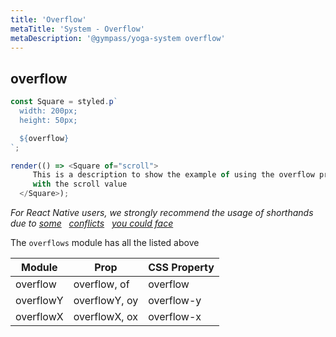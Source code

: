 ```yaml
---
title: 'Overflow'
metaTitle: 'System - Overflow'
metaDescription: '@gympass/yoga-system overflow'
---
```


## overflow

```javascript state
const Square = styled.p`
  width: 200px;
  height: 50px;

  ${overflow}
`;

render(() => <Square of="scroll">
     This is a description to show the example of using the overflow property 
     with the scroll value     
  </Square>);
```

_For React Native users, we strongly recommend the usage of shorthands due to
[some](https://github.com/facebook/react-native/issues/12469) &nbsp;
[conflicts](https://github.com/styled-components/styled-components/issues/403)
&nbsp; [you could face](https://github.com/hyrwork/react-native-row/issues/6)_

The `overflows` module has all the listed above

<table>
  <thead>
    <tr>
      <th>Module</th>
      <th>Prop</th>
      <th>CSS Property</th>
    </tr>
  </thead>
  <tbody>
    <tr>
      <td>
        <inlineCode>overflow</inlineCode>
      </td>
      <td>
        <inlineCode>overflow</inlineCode>, <inlineCode>of</inlineCode>
      </td>
      <td>
        <inlineCode>overflow</inlineCode>
      </td>
    </tr>
     <tr>
      <td>
        <inlineCode>overflowY</inlineCode>
      </td>
      <td>
        <inlineCode>overflowY</inlineCode>, <inlineCode>oy</inlineCode>
      </td>
      <td>
        <inlineCode>overflow-y</inlineCode>
      </td>
    </tr>
     <tr>
      <td>
        <inlineCode>overflowX</inlineCode>
      </td>
      <td>
        <inlineCode>overflowX</inlineCode>, <inlineCode>ox</inlineCode>
      </td>
      <td>
        <inlineCode>overflow-x</inlineCode>
      </td>
    </tr>
  </tbody>
</table>
